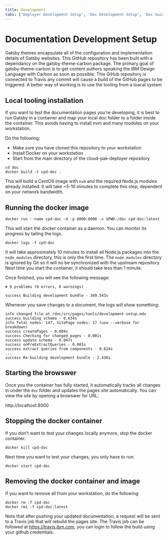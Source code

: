 ```yaml
---
title: Development
tabs: ['Deployer Development Setup', 'Doc Development Setup', 'Doc Guidelines']
---
```


# Documentation Development Setup

Gatsby themes encapsulate all of the configuration and implementation details of Gatsby websites. This GitHub repository has been built with a dependancy on the gatsby-theme-carbon package. The primary goal of gatsby-theme-carbon is to get content authors speaking the IBM Design Language with Carbon as soon as possible. This GiHub repository is connected to Travis any commit will cause a build of the GitHub pages to be triggered. A better way of working is to use the tooling from a loacal system

## Local tooling installation
If you want to test the documentation pages you're developing, it is best to run Gatsby in a container and map your local doc folder to a folder inside the container. This avoids having to install nvm and many modules on your workstation.

Do the following:
* Make sure you have cloned this repository to your workstation
* Install Docker on your workstation
* Start from the main directory of the cloud-pak-deployer repository
```
cd doc
docker build -t cpd-doc .
```

This will build a CentOS image with `nvm` and the required Node.js modules already installed. It will take ~5-10 minutes to complete this step, dependent on your network bandwidth.

## Running the docker image
```
docker run --name cpd-doc -d -p 8000:8000 -v $PWD:/doc cpd-doc:latest
```

This will start the docker container as a daemon. You can monitor its progress by tailing the logs.

```
docker logs -f cpd-doc 
```

It will take approximately 10 minutes to install all Node.js packages into the `node_modules` directory, this is only the first time. The `node_modules` directory is ignored by Git so it will no be synchronized with the upstream repository. Next time you start the container, it should take less than 1 minute.

Once finished, you will see the following message:
```output
✖ 6 problems (0 errors, 6 warnings)

success Building development bundle - 369.543s
```

Whenever you save changes to a document, the logs will show something:
```output
info changed file at /doc/src/pages/tools/development-setup.mdx
success building schema - 0.634s
info Total nodes: 147, SitePage nodes: 17 (use --verbose for breakdown)
success createPages - 0.004s
success Checking for changed pages - 0.001s
success update schema - 0.047s
success onPreExtractQueries - 0.001s
success extract queries from components - 0.624s
...
success Re-building development bundle - 2.436s
```

## Starting the browswer
Once you the container has fully started, it automatically tracks all changes in under the `doc` folder and updates the pages site automatically. You can view the site by opening a browswer for URL:

http://localhost:8000

## Stopping the docker container
If you don't want to test your changes locally anymore, stop the docker container.
```
docker kill cpd-doc
```

Next time you want to test your changes, you only have to run:
```
docker start cpd-doc
```

## Removing the docker container and image
If you want to remove all from your workstation, do the following:
```
docker rm -f cpd-doc
docker rmi -f cpd-doc:latest
```

Note that after pushing your updated documentation, a request will be sent to a Travis job that will rebuild the pages site. The Travis job can be followed at https://travis.ibm.com, you can login to follow the build using your github credentials. 

